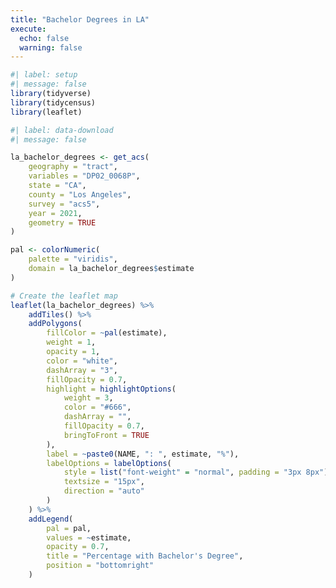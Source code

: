 ```yaml
---
title: "Bachelor Degrees in LA"
execute: 
  echo: false
  warning: false
---
```


```r
#| label: setup
#| message: false
library(tidyverse)
library(tidycensus)
library(leaflet)
```


```r
#| label: data-download
#| message: false 

la_bachelor_degrees <- get_acs(
    geography = "tract",
    variables = "DP02_0068P",
    state = "CA",
    county = "Los Angeles",
    survey = "acs5",
    year = 2021,
    geometry = TRUE
)
```

```r

pal <- colorNumeric(
    palette = "viridis",
    domain = la_bachelor_degrees$estimate
)

# Create the leaflet map
leaflet(la_bachelor_degrees) %>%
    addTiles() %>%
    addPolygons(
        fillColor = ~pal(estimate),
        weight = 1,
        opacity = 1,
        color = "white",
        dashArray = "3",
        fillOpacity = 0.7,
        highlight = highlightOptions(
            weight = 3,
            color = "#666",
            dashArray = "",
            fillOpacity = 0.7,
            bringToFront = TRUE
        ),
        label = ~paste0(NAME, ": ", estimate, "%"),
        labelOptions = labelOptions(
            style = list("font-weight" = "normal", padding = "3px 8px"),
            textsize = "15px",
            direction = "auto"
        )
    ) %>%
    addLegend(
        pal = pal,
        values = ~estimate,
        opacity = 0.7,
        title = "Percentage with Bachelor's Degree",
        position = "bottomright"
    )
```


